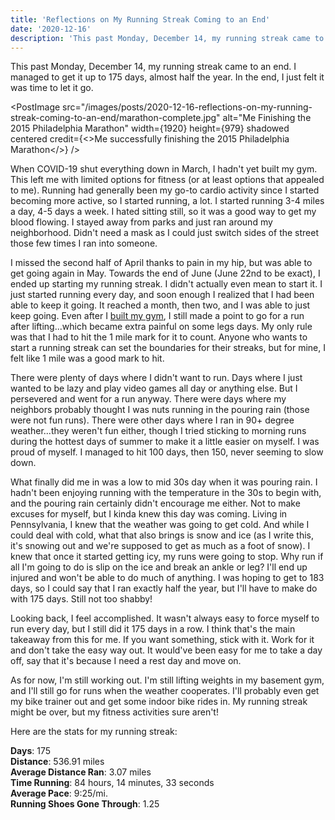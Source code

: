 ```yaml
---
title: 'Reflections on My Running Streak Coming to an End'
date: '2020-12-16'
description: 'This past Monday, December 14, my running streak came to an end. I managed to get it up to 175 days, almost half the year. In the end, I just felt it was time to let it go.'
---
```


This past Monday, December 14, my running streak came to an end. I managed to get it up to 175 days, almost half the year. In the end, I just felt it was time to let it go.

<PostImage
    src="/images/posts/2020-12-16-reflections-on-my-running-streak-coming-to-an-end/marathon-complete.jpg"
    alt="Me Finishing the 2015 Philadelphia Marathon"
    width={1920}
    height={979}
    shadowed
    centered
    credit={<>Me successfully finishing the 2015 Philadelphia Marathon</>}
/>

When COVID-19 shut everything down in March, I hadn't yet built my gym. This left me with limited options for fitness (or at least options that appealed to me). Running had generally been my go-to cardio activity since I started becoming more active, so I started running, a lot. I started running 3-4 miles a day, 4-5 days a week. I hated sitting still, so it was a good way to get my blood flowing. I stayed away from parks and just ran around my neighborhood. Didn't need a mask as I could just switch sides of the street those few times I ran into someone.

I missed the second half of April thanks to pain in my hip, but was able to get going again in May. Towards the end of June (June 22nd to be exact), I ended up starting my running streak. I didn't actually even mean to start it. I just started running every day, and soon enough I realized that I had been able to keep it going. It reached a month, then two, and I was able to just keep going. Even after I [built my gym](/2020/08/04/so-i-finally-built-a-home-gym.html), I still made a point to go for a run after lifting...which became extra painful on some legs days. My only rule was that I had to hit the 1 mile mark for it to count. Anyone who wants to start a running streak can set the boundaries for their streaks, but for mine, I felt like 1 mile was a good mark to hit.

There were plenty of days where I didn't want to run. Days where I just wanted to be lazy and play video games all day or anything else. But I persevered and went for a run anyway. There were days where my neighbors probably thought I was nuts running in the pouring rain (those were not fun runs). There were other days where I ran in 90+ degree weather...they weren't fun either, though I tried sticking to morning runs during the hottest days of summer to make it a little easier on myself. I was proud of myself. I managed to hit 100 days, then 150, never seeming to slow down.

What finally did me in was a low to mid 30s day when it was pouring rain. I hadn't been enjoying running with the temperature in the 30s to begin with, and the pouring rain certainly didn't encourage me either. Not to make excuses for myself, but I kinda knew this day was coming. Living in Pennsylvania, I knew that the weather was going to get cold. And while I could deal with cold, what that also brings is snow and ice (as I write this, it's snowing out and we're supposed to get as much as a foot of snow). I knew that once it started getting icy, my runs were going to stop. Why run if all I'm going to do is slip on the ice and break an ankle or leg? I'll end up injured and won't be able to do much of anything. I was hoping to get to 183 days, so I could say that I ran exactly half the year, but I'll have to make do with 175 days. Still not too shabby!

Looking back, I feel accomplished. It wasn't always easy to force myself to run every day, but I still did it 175 days in a row. I think that's the main takeaway from this for me. If you want something, stick with it. Work for it and don't take the easy way out. It would've been easy for me to take a day off, say that it's because I need a rest day and move on.

As for now, I'm still working out. I'm still lifting weights in my basement gym, and I'll still go for runs when the weather cooperates. I'll probably even get my bike trainer out and get some indoor bike rides in. My running streak might be over, but my fitness activities sure aren't!

Here are the stats for my running streak:

<div style={{ marginBottom: 5 }}>
    <strong>Days</strong>: 175
</div>
<div style={{ marginBottom: 5 }}>
    <strong>Distance</strong>: 536.91 miles
</div>
<div style={{ marginBottom: 5 }}>
    <strong>Average Distance Ran</strong>: 3.07 miles
</div>
<div style={{ marginBottom: 5 }}>
    <strong>Time Running</strong>: 84 hours, 14 minutes, 33 seconds
</div>
<div style={{ marginBottom: 5 }}>
    <strong>Average Pace</strong>: 9:25/mi.
</div>
<div style={{ marginBottom: 5 }}>
    <strong>Running Shoes Gone Through</strong>: 1.25
</div>

